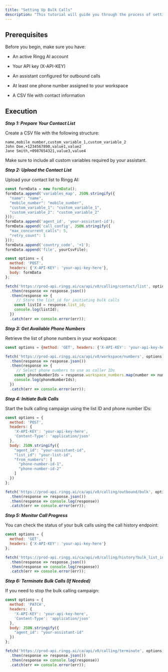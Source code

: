 ```yaml
---
title: "Setting Up Bulk Calls"
description: "This tutorial will guide you through the process of setting up and initiating bulk calls to multiple recipients"
---
```



## Prerequisites

Before you begin, make sure you have:

* An active Ringg AI account

* Your API key (X-API-KEY)

* An assistant configured for outbound calls

* At least one phone number assigned to your workspace

* A CSV file with contact information

## Execution

**_Step 1: Prepare Your Contact List_**

Create a CSV file with the following structure:

```text
name,mobile_number,custom_variable_1,custom_variable_2
John Doe,+1234567890,value1,value2
Jane Smith,+0987654321,value3,value4
```

Make sure to include all custom variables required by your assistant.

**_Step 2: Upload the Contact List_**

Upload your contact list to Ringg AI:

```javascript
const formData = new FormData();
formData.append('variables_map', JSON.stringify({
  "name": "name",
  "mobile_number": "mobile_number",
  "custom_variable_1": "custom_variable_1",
  "custom_variable_2": "custom_variable_2"
}));
formData.append('agent_id', 'your-assistant-id');
formData.append('call_config', JSON.stringify({
  "max_concurrent_calls": 5,
  "retry_count": 1
}));
formData.append('country_code', '+1');
formData.append('file', yourCsvFile);

const options = {
  method: 'POST',
  headers: {'X-API-KEY': 'your-api-key-here'},
  body: formData
};

fetch('https://prod-api.ringg.ai/ca/api/v0/calling/contact/list', options)
  .then(response => response.json())
  .then(response => {
     // Store the list_id for initiating bulk calls
    const listId = response.list_id;
    console.log(listId);
  })
  .catch(err => console.error(err));
```

**_Step 3: Get Available Phone Numbers_**

Retrieve the list of phone numbers in your workspace:

```javascript
const options = {method: 'GET', headers: {'X-API-KEY': 'your-api-key-here'}};

fetch('https://prod-api.ringg.ai/ca/api/v0/workspace/numbers', options)
  .then(response => response.json())
  .then(response => {
     // Select phone numbers to use as caller IDs
    const phoneNumberIds = response.workspace_numbers.map(number => number.id);
    console.log(phoneNumberIds);
  })
  .catch(err => console.error(err));
```

**_Step 4: Initiate Bulk Calls_**

Start the bulk calling campaign using the list ID and phone number IDs:

```javascript
const options = {
  method: 'POST',
  headers: {
    'X-API-KEY': 'your-api-key-here',
    'Content-Type': 'application/json'
  },
  body: JSON.stringify({
    "agent_id": "your-assistant-id",
    "list_id": "your-list-id",
    "from_numbers": [
      "phone-number-id-1",
      "phone-number-id-2"
    ]
  })
};

fetch('https://prod-api.ringg.ai/ca/api/v0/calling/outbound/bulk', options)
  .then(response => response.json())
  .then(response => console.log(response))
  .catch(err => console.error(err));
```

**_Step 5: Monitor Call Progress_**

You can check the status of your bulk calls using the call history endpoint:

```javascript
const options = {
  method: 'GET',
  headers: {'X-API-KEY': 'your-api-key-here'}
};

fetch('https://prod-api.ringg.ai/ca/api/v0/calling/history?bulk_list_id=your-list-id', options)
  .then(response => response.json())
  .then(response => console.log(response))
  .catch(err => console.error(err));
```

**_Step 6: Terminate Bulk Calls (If Needed)_**

If you need to stop the bulk calling campaign:

```javascript
const options = {
  method: 'PATCH',
  headers: {
    'X-API-KEY': 'your-api-key-here',
    'Content-Type': 'application/json'
  },
  body: JSON.stringify({
    "agent_id": "your-assistant-id"
  })
};

fetch('https://prod-api.ringg.ai/ca/api/v0/calling/terminate', options)
  .then(response => response.json())
  .then(response => console.log(response))
  .catch(err => console.error(err));
```
